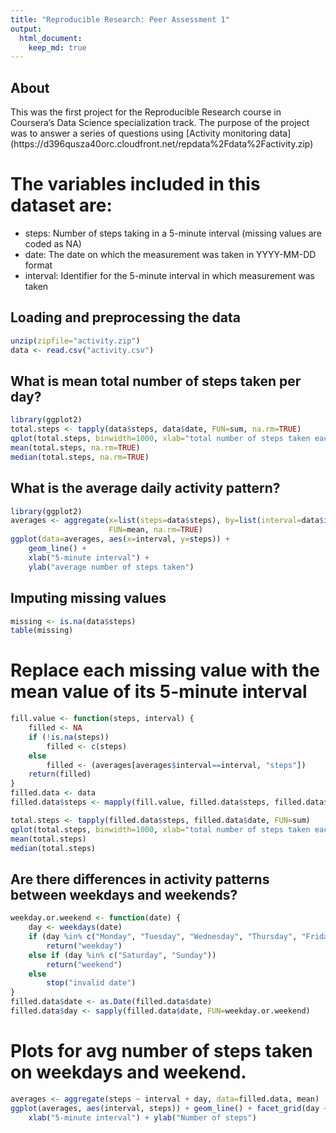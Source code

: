 ```yaml
---
title: "Reproducible Research: Peer Assessment 1"
output: 
  html_document:
    keep_md: true
---
```

## About

This was the first project for the Reproducible Research course in Coursera's Data Science specialization track. The purpose of the project was to answer a series of questions using 
[Activity monitoring data] (https://d396qusza40orc.cloudfront.net/repdata%2Fdata%2Factivity.zip)

# The variables included in this dataset are:

- steps: Number of steps taking in a 5-minute interval (missing values are coded as NA)
- date: The date on which the measurement was taken in YYYY-MM-DD format
- interval: Identifier for the 5-minute interval in which measurement was taken


## Loading and preprocessing the data
```r
unzip(zipfile="activity.zip")    
data <- read.csv("activity.csv")
```


## What is mean total number of steps taken per day?
```r
library(ggplot2)  
total.steps <- tapply(data$steps, data$date, FUN=sum, na.rm=TRUE)  
qplot(total.steps, binwidth=1000, xlab="total number of steps taken each day")  
mean(total.steps, na.rm=TRUE)  
median(total.steps, na.rm=TRUE)  
```
## What is the average daily activity pattern?
```r
library(ggplot2)  
averages <- aggregate(x=list(steps=data$steps), by=list(interval=data$interval),
                      FUN=mean, na.rm=TRUE)  
ggplot(data=averages, aes(x=interval, y=steps)) +
    geom_line() +  
    xlab("5-minute interval") +  
    ylab("average number of steps taken")  
```
## Imputing missing values   
```r
missing <- is.na(data$steps)  
table(missing)  
```
# Replace each missing value with the mean value of its 5-minute interval  
```r
fill.value <- function(steps, interval) {  
    filled <- NA  
    if (!is.na(steps))  
        filled <- c(steps)  
    else  
        filled <- (averages[averages$interval==interval, "steps"])  
    return(filled)  
}  
filled.data <- data 
filled.data$steps <- mapply(fill.value, filled.data$steps, filled.data$interval)  

total.steps <- tapply(filled.data$steps, filled.data$date, FUN=sum)  
qplot(total.steps, binwidth=1000, xlab="total number of steps taken each day")  
mean(total.steps)  
median(total.steps)  
```
## Are there differences in activity patterns between weekdays and weekends?  
```r
weekday.or.weekend <- function(date) {  
    day <- weekdays(date)  
    if (day %in% c("Monday", "Tuesday", "Wednesday", "Thursday", "Friday"))  
        return("weekday")  
    else if (day %in% c("Saturday", "Sunday"))  
        return("weekend")  
    else  
        stop("invalid date")    
}  
filled.data$date <- as.Date(filled.data$date)  
filled.data$day <- sapply(filled.data$date, FUN=weekday.or.weekend)  
```
# Plots for avg number of steps taken on weekdays and weekend. 
```r
averages <- aggregate(steps ~ interval + day, data=filled.data, mean)  
ggplot(averages, aes(interval, steps)) + geom_line() + facet_grid(day ~ .) +  
    xlab("5-minute interval") + ylab("Number of steps")  
```

